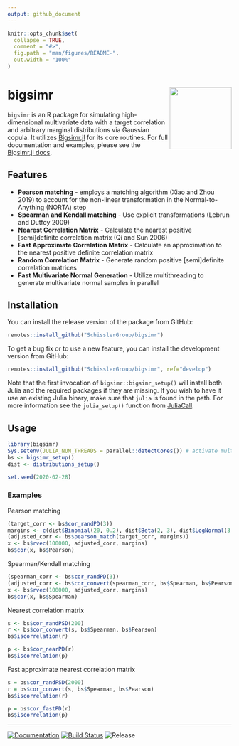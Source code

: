 ```yaml
---
output: github_document
---
```


<!-- README.md is generated from README.Rmd. Please edit that file -->

```r
knitr::opts_chunk$set(
  collapse = TRUE,
  comment = "#>",
  fig.path = "man/figures/README-",
  out.width = "100%"
)
```

# bigsimr <a href='https://github.com/SchisslerGroup/bigsimr'><img src='man/figures/logo.png' align="right" height="139" /></a>

`bigsimr` is an R package for simulating high-dimensional multivariate data with a target correlation and arbitrary marginal distributions via Gaussian copula. It utilizes [Bigsimr.jl](https://github.com/adknudson/Bigsimr.jl) for its core routines. For full documentation and examples, please see the [Bigsimr.jl docs](https://adknudson.github.io/Bigsimr.jl/stable/).

## Features

* **Pearson matching** - employs a matching algorithm (Xiao and Zhou 2019) to account for the non-linear transformation in the Normal-to-Anything (NORTA) step
* **Spearman and Kendall matching** - Use explicit transformations (Lebrun and Dutfoy 2009)
* **Nearest Correlation Matrix** - Calculate the nearest positive [semi]definite correlation matrix (Qi and Sun 2006)
* **Fast Approximate Correlation Matrix** - Calculate an approximation to the nearest positive definite correlation matrix
* **Random Correlation Matrix** - Generate random positive [semi]definite correlation matrices
* **Fast Multivariate Normal Generation** - Utilize multithreading to generate multivariate normal samples in parallel

## Installation

You can install the release version of the package from GitHub:

```r
remotes::install_github("SchisslerGroup/bigsimr")
```

To get a bug fix or to use a new feature, you can install the development version from GitHub:

```r
remotes::install_github("SchisslerGroup/bigsimr", ref="develop")
```

Note that the first invocation of `bigsimr::bigsimr_setup()` will install both Julia
and the required packages if they are missing. If you wish to have it use an existing Julia binary, make sure that `julia` is found in the path. For more information see the `julia_setup()` function from [JuliaCall](https://github.com/Non-Contradiction/JuliaCall).

## Usage

```r
library(bigsimr)
Sys.setenv(JULIA_NUM_THREADS = parallel::detectCores()) # activate multithreading
bs <- bigsimr_setup()
dist <- distributions_setup()

set.seed(2020-02-28)
```

### Examples

Pearson matching

```r
(target_corr <- bs$cor_randPD(3))
margins <- c(dist$Binomial(20, 0.2), dist$Beta(2, 3), dist$LogNormal(3, 1))
(adjusted_corr <- bs$pearson_match(target_corr, margins))
x <- bs$rvec(100000, adjusted_corr, margins)
bs$cor(x, bs$Pearson)
```

Spearman/Kendall matching

```r
(spearman_corr <- bs$cor_randPD(3))
(adjusted_corr <- bs$cor_convert(spearman_corr, bs$Spearman, bs$Pearson))
x <- bs$rvec(100000, adjusted_corr, margins)
bs$cor(x, bs$Spearman)
```

Nearest correlation matrix

```r
s <- bs$cor_randPSD(200)
r <- bs$cor_convert(s, bs$Spearman, bs$Pearson)
bs$iscorrelation(r)
```

```r
p <- bs$cor_nearPD(r)
bs$iscorrelation(p)
```

Fast approximate nearest correlation matrix

```r
s = bs$cor_randPSD(2000)
r = bs$cor_convert(s, bs$Spearman, bs$Pearson)
bs$iscorrelation(r)
```

```r
p = bs$cor_fastPD(r)
bs$iscorrelation(p)
```

---

<!-- badges: start -->
[![Documentation][docs-stable-img]][docs-stable-url]
[![Build Status][travis-img]][travis-url]
![Release][release-img]
<!-- badges: end -->


[docs-stable-img]: https://img.shields.io/badge/docs-release-blue.svg
[docs-stable-url]: https://schisslergroup.github.io/bigsimr/reference/index.html

[release-img]: https://img.shields.io/github/v/tag/schisslergroup/bigsimr?label=release&sort=semver

[travis-img]: https://travis-ci.com/SchisslerGroup/bigsimr.svg?branch=master
[travis-url]: https://travis-ci.com/SchisslerGroup/bigsimr
